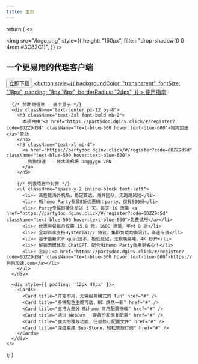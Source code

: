 ```yaml
---
title: 主页
---
```



<IndexPage />

  return (
    <>
      <div className="h-[calc(100vh-278px)] flex flex-row-reverse justify-around flex-wrap items-center gap-8">
        <img
          src="/logo.png"
          style={{
            height: "160px",
            filter: "drop-shadow(0 0 4rem #3C82C1)",
          }}
        />
        <div>
          <div className="flex justify-start">
            <Logo className='h-[48px]' />
          </div>
          <h2 className="text-[32px]">一个更易用的代理客户端</h2>
          <div className="flex justify-start gap-4 mt-4">
            <a href="https://github.com/mihomo-party-org/mihomo-party/releases/latest">
              <button className="text-white bg-[#008AE6] text-lg py-2 px-4 rounded-[24px]">
                立即下载
              </button>
            </a>
            <a href="/docs/handson">
              <button
                style={{
                  backgroundColor: "transparent",
                  fontSize: "18px",
                  padding: "8px 16px",
                  borderRadius: "24px",
                }}
              >
                使用指南
              </button>
            </a>
          </div>
        </div>
      </div>

      {/* 赞助商信息 - 居中显示 */}
      <div className="text-center px-12 py-8">
        <h3 className="text-2xl font-bold mb-2">
          本项目由"<a href="https://partydoc.dginv.click/#/register?code=6DZZ9dSd" className="text-blue-500 hover:text-blue-600">狗狗加速</a>"赞助
        </h3>
        <h5 className="text-xl mb-4">
          <a href="https://partydoc.dginv.click/#/register?code=6DZZ9dSd" className="text-blue-500 hover:text-blue-600">
            狗狗加速 —— 技术流机场 Doggygo VPN
          </a>
        </h5>
        
        {/* 列表项居中对齐 */}
        <ul className="space-y-2 inline-block text-left">
          <li>✓ 高性能海外机场，稳定首选，海外团队，无跑路风险</li>
          <li>✓ Mihomo Party专属8折优惠码：party，仅有500份</li>
          <li>✓ Party专属链接注册送 3 天，每天 1G 流量 <a href="https://partydoc.dginv.click/#/register?code=6DZZ9dSd" className="text-blue-500 hover:text-blue-600">免费试用</a></li>
          <li>✓ 优惠套餐每月仅需 15.8 元，160G 流量，年付 8 折</li>
          <li>✓ 全球首家支持Hysteria1/2 协议，集群负载均衡设计，高速专线</li>
          <li>✓ 基于最新UDP quic技术，极低延迟，无视晚高峰，4K 秒开</li>
          <li>✓ 解锁流媒体及 ChatGPT，配合Mihomo Party食用更省心！</li>
          <li>✓ 官网：<a href="https://partydoc.dginv.click/#/register?code=6DZZ9dSd" className="text-blue-500 hover:text-blue-600">https://狗狗加速.com</a></li>
        </ul>
      </div>

      <div style={{ padding: '12px 48px' }}>
        <Cards>
          <Card title="开箱即用，无需服务模式的 Tun" href="#" />
          <Card title="多种配色主题可选，UI 焕然一新" href="#" />
          <Card title="支持大部分 Mihomo 常用配置修改" href="#" />
          <Card title="通过 WebDav 一键备份和恢复配置" href="#" />
          <Card title="强大的覆写功能，任意修订配置文件" href="#" />
          <Card title="深度集成 Sub-Store，轻松管理订阅" href="#" />
        </Cards>
      </div>
    </>
  );
}